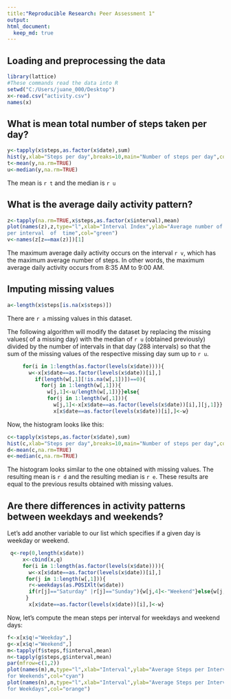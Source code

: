 ```yaml
---
title:"Reproducible Research: Peer Assessment 1"
output:
html_document:
  keep_md: true
---
```


## Loading and preprocessing the data

```r
library(lattice)
#These commands read the data into R
setwd("C:/Users/juane_000/Desktop")
x<-read.csv("activity.csv")
names(x)
```

## What is mean total number of steps taken per day?

```r
y<-tapply(x$steps,as.factor(x$date),sum)
hist(y,xlab="Steps per day",breaks=10,main="Number of steps per day",col="blue")
t<-mean(y,na.rm=TRUE)
u<-median(y,na.rm=TRUE)
```

The mean is `r t` and the median is `r u`

## What is the average daily activity pattern?

```r
z<-tapply(na.rm=TRUE,x$steps,as.factor(x$interval),mean)
plot(names(z),z,type="l",xlab="Interval Index",ylab="Average number of steps",main="Average number of steps 
per interval  of  time",col="green")
v<-names(z[z==max(z)])[1]
```

The maximum average daily activity occurs on the interval `r v`, which has the maximum average number of steps.
In other words, the maximum average daily activity occurs from 8:35 AM to 9:00 AM.

## Imputing missing values 

```r
a<-length(x$steps[is.na(x$steps)])
```

There are `r a` missing values in this dataset.

The following algorithm will modify the dataset by replacing the missing values( of a missing day) with the median of `r u` (obtained previously) divided by the number of intervals in that day (288 intervals) so that the sum of the missing values of the respective missing day sum up to `r u`.

```r
     for(i in 1:length(as.factor(levels(x$date)))){
       w<-x[x$date==as.factor(levels(x$date))[i],]
         if(length(w[,1][!is.na(w[,1])])==0){
           for(j in 1:length(w[,1])){
             w[j,1]<-u/length(w[,1])}}else{
             for(j in 1:length(w[,1])){
               w[j,1]<-x[x$date==as.factor(levels(x$date))[i],][j,1]}}
               x[x$date==as.factor(levels(x$date))[i],]<-w}
```

Now, the histogram looks like this:

```r
c<-tapply(x$steps,as.factor(x$date),sum)
hist(c,xlab="Steps per day",breaks=10,main="Number of steps per day",col="red")
d<-mean(c,na.rm=TRUE)
e<-median(c,na.rm=TRUE)
```

The histogram looks similar to the one obtained with missing values. The resulting mean is `r d` and the resulting median is `r e`. These results are equal to the previous results obtained with missing values.

## Are there differences in activity patterns between weekdays and weekends?

Let's add another variable to our list which specifies if a given day is weekday or weekend.

```r
 q<-rep(0,length(x$date))
     x<-cbind(x,q)
     for(i in 1:length(as.factor(levels(x$date)))){
       w<-x[x$date==as.factor(levels(x$date))[i],]
      for(j in 1:length(w[,1])){
       r<-weekdays(as.POSIXlt(w$date))
       if(r[j]=="Saturday" |r[j]=="Sunday"){w[j,4]<-"Weekend"}else{w[j,4]<-"Weekday"} 
      }
       x[x$date==as.factor(levels(x$date))[i],]<-w}
```

Now, let's compute the mean steps per interval for weekdays and weekend days:

```r
f<-x[x$q!="Weekday",]
g<-x[x$q!="Weekend",]
m<-tapply(f$steps,f$interval,mean)
n<-tapply(g$steps,g$interval,mean)
par(mfrow=c(1,2))
plot(names(m),m,type="l",xlab="Interval",ylab="Average Steps per Interval",main="Average steps  per Interval 
for Weekends",col="cyan")
plot(names(n),n,type="l",xlab="Interval",ylab="Average Steps per Interval",main="Average steps  per Interval
for Weekdays",col="orange")
```